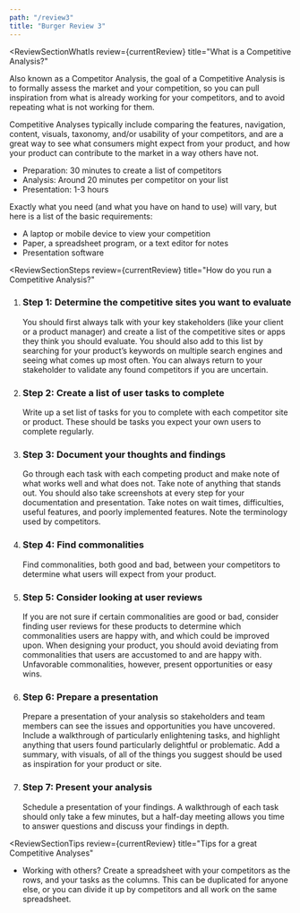 ```yaml
---
path: "/review3"
title: "Burger Review 3"
---
```






<ReviewLayout pageTitle={props.pageContext.frontmatter.title} review={currentReview}>
  <SEO title={props.pageContext.frontmatter.title} />

<ReviewSectionWhatIs
  review={currentReview}
  title="What is a Competitive Analysis?"
>
  <p>
    Also known as a Competitor Analysis, the goal of a Competitive Analysis is
    to formally assess the market and your competition, so you can pull
    inspiration from what is already working for your competitors, and to avoid
    repeating what is not working for them.
  </p>
  <p>
    Competitive Analyses typically include comparing the features, navigation,
    content, visuals, taxonomy, and/or usability of your competitors, and are a
    great way to see what consumers might expect from your product, and how your
    product can contribute to the market in a way others have not.
  </p>
</ReviewSectionWhatIs>

<ReviewSectionNeeds title="What do you need for a Competitive Analysis?">
  <ReviewSectionNeedsPartial type="time">
  <ul>
    <li>Preparation: 30 minutes to create a list of competitors</li>
    <li>Analysis: Around 20 minutes per competitor on your list</li>
    <li>Presentation: 1-3 hours</li>
  </ul>
  </ReviewSectionNeedsPartial>
  <ReviewSectionNeedsPartial type="materials">
  <p>
    Exactly what you need (and what you have on hand to use) will vary, but here is a list of the basic requirements:
  </p>

  <ul>
    <li>A laptop or mobile device to view your competition</li>
    <li>Paper, a spreadsheet program, or a text editor for notes</li>
    <li>Presentation software</li>
  </ul>
  </ReviewSectionNeedsPartial>
</ReviewSectionNeeds>

<ReviewSectionSteps
  review={currentReview}
  title="How do you run a Competitive Analysis?"
>
  <ol>
    <li>
      <h3>Step 1: Determine the competitive sites you want to evaluate</h3>
      You should first always talk with your key stakeholders (like your client or
      a product manager) and create a list of the competitive sites or apps they
      think you should evaluate. You should also add to this list by searching for
      your product’s keywords on multiple search engines and seeing what comes up
      most often. You can always return to your stakeholder to validate any found
      competitors if you are uncertain.
    </li>
    <li>
      <h3>Step 2: Create a list of user tasks to complete</h3>
      Write up a set list of tasks for you to complete with each competitor site
      or product. These should be tasks you expect your own users to complete regularly.
    </li>
    <li>
      <h3>Step 3: Document your thoughts and findings</h3>
      Go through each task with each competing product and make note of what works
      well and what does not. Take note of anything that stands out. You should also
      take screenshots at every step for your documentation and presentation. Take
      notes on wait times, difficulties, useful features, and poorly implemented
      features. Note the terminology used by competitors.
    </li>
    <li>
      <h3>Step 4: Find commonalities</h3>
      Find commonalities, both good and bad, between your competitors to determine
      what users will expect from your product.
    </li>
    <li>
      <h3>Step 5: Consider looking at user reviews</h3>
      If you are not sure if certain commonalities are good or bad, consider finding
      user reviews for these products to determine which commonalities users are
      happy with, and which could be improved upon. When designing your product,
      you should avoid deviating from commonalities that users are accustomed to
      and are happy with. Unfavorable commonalities, however, present opportunities
      or easy wins.
    </li>
    <li>
      <h3>Step 6: Prepare a presentation</h3>
      Prepare a presentation of your analysis so stakeholders and team members can
      see the issues and opportunities you have uncovered. Include a walkthrough
      of particularly enlightening tasks, and highlight anything that users found
      particularly delightful or problematic. Add a summary, with visuals, of all
      of the things you suggest should be used as inspiration for your product or
      site.
    </li>
    <li>
      <h3>Step 7: Present your analysis</h3>
      Schedule a presentation of your findings. A walkthrough of each task should
      only take a few minutes, but a half-day meeting allows you time to answer questions
      and discuss your findings in depth.
    </li>
  </ol>
</ReviewSectionSteps>

<ReviewSectionTips
  review={currentReview}
  title="Tips for a great Competitive Analyses"
>
  <ul>
    <li>
      Working with others? Create a spreadsheet with your competitors as the
      rows, and your tasks as the columns. This can be duplicated for anyone
      else, or you can divide it up by competitors and all work on the same
      spreadsheet.
    </li>
  </ul>
</ReviewSectionTips>

<ReviewSectionResources review={currentReview} />

</ReviewLayout>
